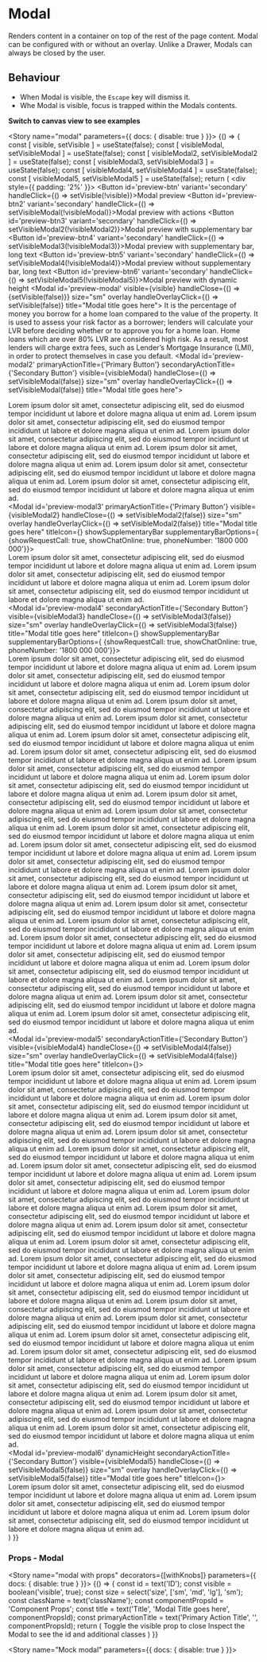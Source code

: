 
<Meta title="Components/Modal" component={Modal} />

# Modal

Renders content in a container on top of the rest of the page content. Modal can be configured with or without an overlay.
Unlike a Drawer, Modals can always be closed by the user.

## Behaviour

* When Modal is visible, the `Escape` key will dismiss it.
* Whe Modal is visible, focus is trapped within the Modals contents.

**Switch to canvas view to see examples**

<Story name="modal" parameters={{ docs: { disable: true } }}>
  {() => {
    const [ visible, setVisible ] = useState(false);
    const [ visibleModal, setVisibleModal ] = useState(false);
    const [ visibleModal2, setVisibleModal2 ] = useState(false);
    const [ visibleModal3, setVisibleModal3 ] = useState(false);
    const [ visibleModal4, setVisibleModal4 ] = useState(false);
    const [ visibleModal5, setVisibleModal5 ] = useState(false);
    return (
      <div style={{ padding: '2%' }}>
        <FluidContainer>
          <Row>
            <Column xsOffset={4} xs={4} sm={4} md={4} lg={4}>
              <Button id='preview-btn' variant='secondary' handleClick={() => setVisible(!visible)}>Modal preview</Button>
            </Column>
            <Column xsOffset={4} xs={4} sm={4} md={4} lg={4}>
              <Button id='preview-btn2' variant='secondary' handleClick={() => setVisibleModal(!visibleModal)}>Modal preview with actions</Button>
            </Column>
            <Column xsOffset={4} xs={4} sm={4} md={4} lg={4}>
              <Button id='preview-btn3' variant='secondary' handleClick={() => setVisibleModal2(!visibleModal2)}>Modal preview with supplementary bar</Button>
            </Column>
            <Column xsOffset={4} xs={4} sm={4} md={4} lg={4}>
              <Button id='preview-btn4' variant='secondary' handleClick={() => setVisibleModal3(!visibleModal3)}>Modal preview with supplementary bar, long text</Button>
            </Column>
            <Column xsOffset={4} xs={4} sm={4} md={4} lg={4}>
              <Button id='preview-btn5' variant='secondary' handleClick={() => setVisibleModal4(!visibleModal4)}>Modal preview without supplementary bar, long text</Button>
            </Column>
            <Column xsOffset={4} xs={4} sm={4} md={4} lg={4}>
              <Button id='preview-btn6' variant='secondary' handleClick={() => setVisibleModal5(!visibleModal5)}>Modal preview with dynamic height</Button>
            </Column>
            <Modal id='preview-modal' visible={visible} handleClose={() => {setVisible(false)}} size="sm" overlay handleOverlayClick={() => setVisible(false)} title="Modal title goes here">
              <Typography variant="body1"> It is the percentage of money you borrow for a home loan compared to the value of the property. It is used to assess your risk factor as a borrower; lenders will calculate your LVR before deciding whether or to approve you for a home loan. Home loans which are over 80% LVR are considered high risk. As a result, most lenders will charge extra fees, such as Lender’s Mortgage Insurance (LMI), in order to protect themselves in case you default.</Typography>
            </Modal>
           <Modal id='preview-modal2' primaryActionTitle={'Primary Button'} secondaryActionTitle={'Secondary Button'} visible={visibleModal} handleClose={() => setVisibleModal(false)} size="sm" overlay handleOverlayClick={() => setVisibleModal(false)}  title="Modal title goes here">
             <div>
                <Typography variant="body1"> Lorem ipsum dolor sit amet, consectetur adipiscing elit, sed do eiusmod tempor incididunt ut labore et dolore magna aliqua ut enim ad. Lorem ipsum dolor sit amet, consectetur adipiscing elit, sed do eiusmod tempor incididunt ut labore et dolore magna aliqua ut enim ad. Lorem ipsum dolor sit amet, consectetur adipiscing elit, sed do eiusmod tempor incididunt ut labore et dolore magna aliqua ut enim ad.</Typography>
                <Typography variant="body1"> Lorem ipsum dolor sit amet, consectetur adipiscing elit, sed do eiusmod tempor incididunt ut labore et dolore magna aliqua ut enim ad. Lorem ipsum dolor sit amet, consectetur adipiscing elit, sed do eiusmod tempor incididunt ut labore et dolore magna aliqua ut enim ad. Lorem ipsum dolor sit amet, consectetur adipiscing elit, sed do eiusmod tempor incididunt ut labore et dolore magna aliqua ut enim ad.</Typography>
              </div>
            </Modal>
            <Modal id='preview-modal3' primaryActionTitle={'Primary Button'} visible={visibleModal2} handleClose={() => setVisibleModal2(false)} size="sm" overlay handleOverlayClick={() => setVisibleModal2(false)}  title="Modal title goes here" titleIcon={<FontAwesomeIcon icon={faLightbulb}/>} showSupplementaryBar supplementaryBarOptions={ {showRequestCall: true, showChatOnline: true, phoneNumber: '1800 000 000'}}>
             <div>
                <Typography variant="body1"> Lorem ipsum dolor sit amet, consectetur adipiscing elit, sed do eiusmod tempor incididunt ut labore et dolore magna aliqua ut enim ad. Lorem ipsum dolor sit amet, consectetur adipiscing elit, sed do eiusmod tempor incididunt ut labore et dolore magna aliqua ut enim ad. Lorem ipsum dolor sit amet, consectetur adipiscing elit, sed do eiusmod tempor incididunt ut labore et dolore magna aliqua ut enim ad.</Typography>
              </div>
            </Modal>
            <Modal id='preview-modal4' secondaryActionTitle={'Secondary Button'} visible={visibleModal3} handleClose={() => setVisibleModal3(false)} size="sm" overlay handleOverlayClick={() => setVisibleModal3(false)}  title="Modal title goes here" titleIcon={<FontAwesomeIcon icon={faLightbulb}/>} showSupplementaryBar supplementaryBarOptions={ {showRequestCall: true, showChatOnline: true, phoneNumber: '1800 000 000'}}>
             <div>
                <Typography variant="body1"> Lorem ipsum dolor sit amet, consectetur adipiscing elit, sed do eiusmod tempor incididunt ut labore et dolore magna aliqua ut enim ad. Lorem ipsum dolor sit amet, consectetur adipiscing elit, sed do eiusmod tempor incididunt ut labore et dolore magna aliqua ut enim ad. Lorem ipsum dolor sit amet, consectetur adipiscing elit, sed do eiusmod tempor incididunt ut labore et dolore magna aliqua ut enim ad.</Typography>
                <Typography variant="body1"> Lorem ipsum dolor sit amet, consectetur adipiscing elit, sed do eiusmod tempor incididunt ut labore et dolore magna aliqua ut enim ad. Lorem ipsum dolor sit amet, consectetur adipiscing elit, sed do eiusmod tempor incididunt ut labore et dolore magna aliqua ut enim ad. Lorem ipsum dolor sit amet, consectetur adipiscing elit, sed do eiusmod tempor incididunt ut labore et dolore magna aliqua ut enim ad.</Typography>
                <Typography variant="body1"> Lorem ipsum dolor sit amet, consectetur adipiscing elit, sed do eiusmod tempor incididunt ut labore et dolore magna aliqua ut enim ad. Lorem ipsum dolor sit amet, consectetur adipiscing elit, sed do eiusmod tempor incididunt ut labore et dolore magna aliqua ut enim ad. Lorem ipsum dolor sit amet, consectetur adipiscing elit, sed do eiusmod tempor incididunt ut labore et dolore magna aliqua ut enim ad.</Typography>
                <Typography variant="body1"> Lorem ipsum dolor sit amet, consectetur adipiscing elit, sed do eiusmod tempor incididunt ut labore et dolore magna aliqua ut enim ad. Lorem ipsum dolor sit amet, consectetur adipiscing elit, sed do eiusmod tempor incididunt ut labore et dolore magna aliqua ut enim ad. Lorem ipsum dolor sit amet, consectetur adipiscing elit, sed do eiusmod tempor incididunt ut labore et dolore magna aliqua ut enim ad.</Typography>
                <Typography variant="body1"> Lorem ipsum dolor sit amet, consectetur adipiscing elit, sed do eiusmod tempor incididunt ut labore et dolore magna aliqua ut enim ad. Lorem ipsum dolor sit amet, consectetur adipiscing elit, sed do eiusmod tempor incididunt ut labore et dolore magna aliqua ut enim ad. Lorem ipsum dolor sit amet, consectetur adipiscing elit, sed do eiusmod tempor incididunt ut labore et dolore magna aliqua ut enim ad.</Typography>
                <Typography variant="body1"> Lorem ipsum dolor sit amet, consectetur adipiscing elit, sed do eiusmod tempor incididunt ut labore et dolore magna aliqua ut enim ad. Lorem ipsum dolor sit amet, consectetur adipiscing elit, sed do eiusmod tempor incididunt ut labore et dolore magna aliqua ut enim ad. Lorem ipsum dolor sit amet, consectetur adipiscing elit, sed do eiusmod tempor incididunt ut labore et dolore magna aliqua ut enim ad.</Typography>
                <Typography variant="body1"> Lorem ipsum dolor sit amet, consectetur adipiscing elit, sed do eiusmod tempor incididunt ut labore et dolore magna aliqua ut enim ad. Lorem ipsum dolor sit amet, consectetur adipiscing elit, sed do eiusmod tempor incididunt ut labore et dolore magna aliqua ut enim ad. Lorem ipsum dolor sit amet, consectetur adipiscing elit, sed do eiusmod tempor incididunt ut labore et dolore magna aliqua ut enim ad.</Typography>
                <Typography variant="body1"> Lorem ipsum dolor sit amet, consectetur adipiscing elit, sed do eiusmod tempor incididunt ut labore et dolore magna aliqua ut enim ad. Lorem ipsum dolor sit amet, consectetur adipiscing elit, sed do eiusmod tempor incididunt ut labore et dolore magna aliqua ut enim ad. Lorem ipsum dolor sit amet, consectetur adipiscing elit, sed do eiusmod tempor incididunt ut labore et dolore magna aliqua ut enim ad.</Typography>
              </div>
            </Modal>
            <Modal id='preview-modal5' secondaryActionTitle={'Secondary Button'} visible={visibleModal4} handleClose={() => setVisibleModal4(false)} size="sm" overlay handleOverlayClick={() => setVisibleModal4(false)}  title="Modal title goes here" titleIcon={<FontAwesomeIcon icon={faLightbulb}/>}>
             <div>
                <Typography variant="body1"> Lorem ipsum dolor sit amet, consectetur adipiscing elit, sed do eiusmod tempor incididunt ut labore et dolore magna aliqua ut enim ad. Lorem ipsum dolor sit amet, consectetur adipiscing elit, sed do eiusmod tempor incididunt ut labore et dolore magna aliqua ut enim ad. Lorem ipsum dolor sit amet, consectetur adipiscing elit, sed do eiusmod tempor incididunt ut labore et dolore magna aliqua ut enim ad.</Typography>
                <Typography variant="body1"> Lorem ipsum dolor sit amet, consectetur adipiscing elit, sed do eiusmod tempor incididunt ut labore et dolore magna aliqua ut enim ad. Lorem ipsum dolor sit amet, consectetur adipiscing elit, sed do eiusmod tempor incididunt ut labore et dolore magna aliqua ut enim ad. Lorem ipsum dolor sit amet, consectetur adipiscing elit, sed do eiusmod tempor incididunt ut labore et dolore magna aliqua ut enim ad.</Typography>
                <Typography variant="body1"> Lorem ipsum dolor sit amet, consectetur adipiscing elit, sed do eiusmod tempor incididunt ut labore et dolore magna aliqua ut enim ad. Lorem ipsum dolor sit amet, consectetur adipiscing elit, sed do eiusmod tempor incididunt ut labore et dolore magna aliqua ut enim ad. Lorem ipsum dolor sit amet, consectetur adipiscing elit, sed do eiusmod tempor incididunt ut labore et dolore magna aliqua ut enim ad.</Typography>
                <Typography variant="body1"> Lorem ipsum dolor sit amet, consectetur adipiscing elit, sed do eiusmod tempor incididunt ut labore et dolore magna aliqua ut enim ad. Lorem ipsum dolor sit amet, consectetur adipiscing elit, sed do eiusmod tempor incididunt ut labore et dolore magna aliqua ut enim ad. Lorem ipsum dolor sit amet, consectetur adipiscing elit, sed do eiusmod tempor incididunt ut labore et dolore magna aliqua ut enim ad.</Typography>
                <Typography variant="body1"> Lorem ipsum dolor sit amet, consectetur adipiscing elit, sed do eiusmod tempor incididunt ut labore et dolore magna aliqua ut enim ad. Lorem ipsum dolor sit amet, consectetur adipiscing elit, sed do eiusmod tempor incididunt ut labore et dolore magna aliqua ut enim ad. Lorem ipsum dolor sit amet, consectetur adipiscing elit, sed do eiusmod tempor incididunt ut labore et dolore magna aliqua ut enim ad.</Typography>
                <Typography variant="body1"> Lorem ipsum dolor sit amet, consectetur adipiscing elit, sed do eiusmod tempor incididunt ut labore et dolore magna aliqua ut enim ad. Lorem ipsum dolor sit amet, consectetur adipiscing elit, sed do eiusmod tempor incididunt ut labore et dolore magna aliqua ut enim ad. Lorem ipsum dolor sit amet, consectetur adipiscing elit, sed do eiusmod tempor incididunt ut labore et dolore magna aliqua ut enim ad.</Typography>
                <Typography variant="body1"> Lorem ipsum dolor sit amet, consectetur adipiscing elit, sed do eiusmod tempor incididunt ut labore et dolore magna aliqua ut enim ad. Lorem ipsum dolor sit amet, consectetur adipiscing elit, sed do eiusmod tempor incididunt ut labore et dolore magna aliqua ut enim ad. Lorem ipsum dolor sit amet, consectetur adipiscing elit, sed do eiusmod tempor incididunt ut labore et dolore magna aliqua ut enim ad.</Typography>
                <Typography variant="body1"> Lorem ipsum dolor sit amet, consectetur adipiscing elit, sed do eiusmod tempor incididunt ut labore et dolore magna aliqua ut enim ad. Lorem ipsum dolor sit amet, consectetur adipiscing elit, sed do eiusmod tempor incididunt ut labore et dolore magna aliqua ut enim ad. Lorem ipsum dolor sit amet, consectetur adipiscing elit, sed do eiusmod tempor incididunt ut labore et dolore magna aliqua ut enim ad.</Typography>
              </div>
            </Modal>
            <Modal id='preview-modal6' dynamicHeight secondaryActionTitle={'Secondary Button'} visible={visibleModal5} handleClose={() => setVisibleModal5(false)} size="sm" overlay handleOverlayClick={() => setVisibleModal5(false)}  title="Modal title goes here" titleIcon={<FontAwesomeIcon icon={faLightbulb}/>}>
             <div>
                <Typography variant="body1"> Lorem ipsum dolor sit amet, consectetur adipiscing elit, sed do eiusmod tempor incididunt ut labore et dolore magna aliqua ut enim ad. Lorem ipsum dolor sit amet, consectetur adipiscing elit, sed do eiusmod tempor incididunt ut labore et dolore magna aliqua ut enim ad. Lorem ipsum dolor sit amet, consectetur adipiscing elit, sed do eiusmod tempor incididunt ut labore et dolore magna aliqua ut enim ad.</Typography>
                </div>
            </Modal>
          </Row>
        </FluidContainer>
      </div>
    )
  }}
</Story>

### Props - Modal
<Props of={Modal} />

<Story name="modal with props" decorators={[withKnobs]} parameters={{ docs: { disable: true } }}>
  {() => {
    const id = text('ID');
    const visible = boolean('visible', true);
    const size = select('size', ['sm', 'md', 'lg'], 'sm');
    const className = text('className');
    const componentPropsId = 'Component Props';
    const title = text('Title', 'Modal Title goes here', componentPropsId);
    const primaryActionTitle = text('Primary Action Title', '', componentPropsId);
    return (
      <Modal id={id} visible={visible} className={className} size={size} title={title} primaryActionTitle={primaryActionTitle}>
        <Typography variant="body1">Toggle the visible prop to close</Typography>
        <Typography variant="body1">Inspect the Modal to see the id and additional classes</Typography>
      </Modal>
    )
  }}
</Story>

<Story name="Mock modal" parameters={{ docs: { disable: true } }}>
  <div style={{ padding: '2%' }}>
    <ModalView />
  </div>
</Story>

